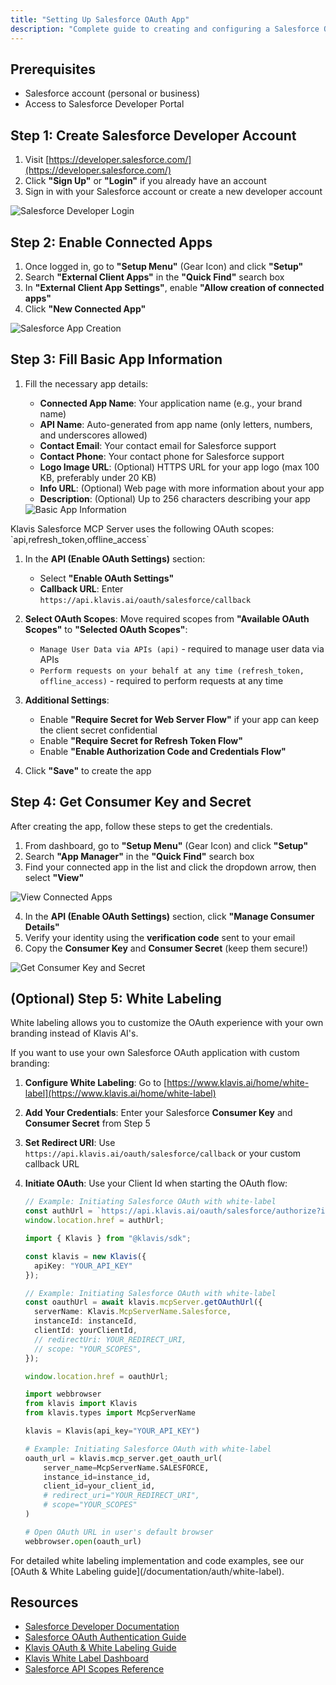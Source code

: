 ```yaml
---
title: "Setting Up Salesforce OAuth App"
description: "Complete guide to creating and configuring a Salesforce OAuth application"
---
```


## Prerequisites

- Salesforce account (personal or business)
- Access to Salesforce Developer Portal

## Step 1: Create Salesforce Developer Account

1. Visit [https://developer.salesforce.com/](https://developer.salesforce.com/)
2. Click **"Sign Up"** or **"Login"** if you already have an account
3. Sign in with your Salesforce account or create a new developer account

<img src="/images/knowledge-base/salesforce_oauth_app/salesforce_step1_login.png" alt="Salesforce Developer Login" />


## Step 2: Enable Connected Apps

1. Once logged in, go to **"Setup Menu"** (Gear Icon) and click **"Setup"**
2. Search **"External Client Apps"** in the **"Quick Find"** search box
3. In **"External Client App Settings"**, enable **"Allow creation of connected apps"**
4. Click **"New Connected App"**

<img src="/images/knowledge-base/salesforce_oauth_app/salesforce_step2_create_app.png" alt="Salesforce App Creation" />

## Step 3: Fill Basic App Information

1. Fill the necessary app details:
   - **Connected App Name**: Your application name (e.g., your brand name)
   - **API Name**: Auto-generated from app name (only letters, numbers, and underscores allowed)
   - **Contact Email**: Your contact email for Salesforce support
   - **Contact Phone**: Your contact phone for Salesforce support
   - **Logo Image URL**: (Optional) HTTPS URL for your app logo (max 100 KB, preferably under 20 KB)
   - **Info URL**: (Optional) Web page with more information about your app
   - **Description**: (Optional) Up to 256 characters describing your app

   <img src="/images/knowledge-base/salesforce_oauth_app/salesforce_step3_basic_info.png" alt="Basic App Information" />

<Note>
Klavis Salesforce MCP Server uses the following OAuth scopes: `api,refresh_token,offline_access`
</Note>

1. In the **API (Enable OAuth Settings)** section:
   - Select **"Enable OAuth Settings"**
   - **Callback URL**: Enter `https://api.klavis.ai/oauth/salesforce/callback`
   
2. **Select OAuth Scopes**: Move required scopes from **"Available OAuth Scopes"** to **"Selected OAuth Scopes"**:
   - `Manage User Data via APIs (api)` - required to manage user data via APIs
   - `Perform requests on your behalf at any time (refresh_token, offline_access)` - required to perform requests at any time

3. **Additional Settings**:
   - Enable **"Require Secret for Web Server Flow"** if your app can keep the client secret confidential
   - Enable **"Require Secret for Refresh Token Flow"**
   - Enable **"Enable Authorization Code and Credentials Flow"**

4. Click **"Save"** to create the app

## Step 4: Get Consumer Key and Secret

After creating the app, follow these steps to get the credentials.

1. From dashboard, go to **"Setup Menu"** (Gear Icon) and click **"Setup"**
2. Search **"App Manager"** in the **"Quick Find"** search box
3. Find your connected app in the list and click the dropdown arrow, then select **"View"**

<img src="/images/knowledge-base/salesforce_oauth_app/salesforce_step4_view_connected_apps.png" alt="View Connected Apps" />

4. In the **API (Enable OAuth Settings)** section, click **"Manage Consumer Details"**
5. Verify your identity using the **verification code** sent to your email
6. Copy the **Consumer Key** and **Consumer Secret** (keep them secure!)

<img src="/images/knowledge-base/salesforce_oauth_app/salesforce_step4_view_consumer_key_and_secret.png" alt="Get Consumer Key and Secret" />

## (Optional) Step 5: White Labeling 

<Note>
White labeling allows you to customize the OAuth experience with your own branding instead of Klavis AI's.
</Note>

If you want to use your own Salesforce OAuth application with custom branding:

1. **Configure White Labeling**: Go to [https://www.klavis.ai/home/white-label](https://www.klavis.ai/home/white-label)
2. **Add Your Credentials**: Enter your Salesforce **Consumer Key** and **Consumer Secret** from Step 5
3. **Set Redirect URI**: Use `https://api.klavis.ai/oauth/salesforce/callback` or your custom callback URL
4. **Initiate OAuth**: Use your Client Id when starting the OAuth flow:

   <CodeGroup>
   
   ```javascript without SDK
   // Example: Initiating Salesforce OAuth with white-label
   const authUrl = `https://api.klavis.ai/oauth/salesforce/authorize?instance_id=${instanceId}&client_id=${yourClientId}`;
   window.location.href = authUrl;
   ```
   
   ```typescript TypeScript SDK
   import { Klavis } from "@klavis/sdk";
   
   const klavis = new Klavis({
     apiKey: "YOUR_API_KEY"
   });
   
   // Example: Initiating Salesforce OAuth with white-label
   const oauthUrl = await klavis.mcpServer.getOAuthUrl({
     serverName: Klavis.McpServerName.Salesforce,
     instanceId: instanceId,
     clientId: yourClientId,
     // redirectUri: YOUR_REDIRECT_URI,
     // scope: "YOUR_SCOPES", 
   });
   
   window.location.href = oauthUrl;
   ```
   
   ```python Python SDK
   import webbrowser
   from klavis import Klavis
   from klavis.types import McpServerName
   
   klavis = Klavis(api_key="YOUR_API_KEY")
   
   # Example: Initiating Salesforce OAuth with white-label
   oauth_url = klavis.mcp_server.get_oauth_url(
       server_name=McpServerName.SALESFORCE,
       instance_id=instance_id,
       client_id=your_client_id,
       # redirect_uri="YOUR_REDIRECT_URI",
       # scope="YOUR_SCOPES"
   )
   
   # Open OAuth URL in user's default browser
   webbrowser.open(oauth_url)
   ```
   
   </CodeGroup>

<Tip>
For detailed white labeling implementation and code examples, see our [OAuth & White Labeling guide](/documentation/auth/white-label).
</Tip>

## Resources
- [Salesforce Developer Documentation](https://developer.salesforce.com/docs)
- [Salesforce OAuth Authentication Guide](https://developer.salesforce.com/docs/atlas.en-us.api_streaming.meta/api_streaming/code_sample_auth_oauth.htm)
- [Klavis OAuth & White Labeling Guide](/documentation/auth/white-label)
- [Klavis White Label Dashboard](https://www.klavis.ai/home/white-label)
- [Salesforce API Scopes Reference](https://developer.salesforce.com/docs/platform/mobile-sdk/guide/oauth-scope-parameter-values.html)
